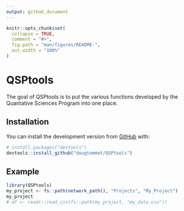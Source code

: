 ```yaml
---
output: github_document
---
```


<!-- README.md is generated from README.Rmd. Please edit that file -->

```r
knitr::opts_chunk$set(
  collapse = TRUE,
  comment = "#>",
  fig.path = "man/figures/README-",
  out.width = "100%"
)
```

# QSPtools

<!-- badges: start -->
<!-- badges: end -->

The goal of QSPtools is to put the various functions developed by the Quantative Sciences Program into one place.


## Installation

You can install the  development version from [GitHub](https://github.com/) with:

``` r
# install.packages("devtools")
devtools::install_github("dougtommet/QSPtools")
```
## Example


```r
library(QSPtools)
my_project <- fs::path(network_path(), "Projects", "My_Project")
my_project
# df <- readr::read_csv(fs::path(my_project, "my_data.csv"))
```
